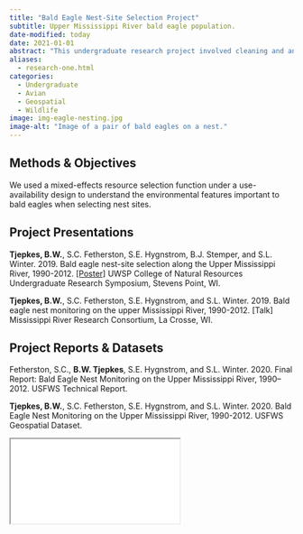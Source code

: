 ```yaml
---
title: "Bald Eagle Nest-Site Selection Project"
subtitle: Upper Mississippi River bald eagle population.
date-modified: today
date: 2021-01-01
abstract: "This undergraduate research project involved cleaning and analyzing long-term bald eagle nest monitoring records from the USFWS with the goal of determining nest-site selection for the Upper Mississippi River bald eagle population."
aliases: 
  - research-one.html
categories:
  - Undergraduate
  - Avian
  - Geospatial
  - Wildlife
image: img-eagle-nesting.jpg
image-alt: "Image of a pair of bald eagles on a nest."
---
```


## Methods & Objectives

We used a mixed-effects resource selection function under a use-availability design to understand the environmental features important to bald eagles when selecting nest sites.

## Project Presentations

**Tjepkes, B.W.**, S.C. Fetherston, S.E. Hygnstrom, B.J. Stemper, and S.L. Winter. 2019. Bald eagle nest-site selection along the Upper Mississippi River, 1990-2012. [[Poster]](../../gallery/bald-eagle-nest-selection-poster/index.qmd)  UWSP College of Natural Resources Undergraduate Research Symposium, Stevens Point, WI.

**Tjepkes, B.W.**, S.C. Fetherston, S.E. Hygnstrom, and S.L. Winter. 2019. Bald eagle nest monitoring on the upper Mississippi River, 1990-2012. [Talk] Mississippi River Research Consortium, La Crosse, WI.


## Project Reports & Datasets

Fetherston, S.C., **B.W. Tjepkes**, S.E. Hygnstrom, and S.L. Winter. 2020. Final Report: Bald Eagle Nest Monitoring on the Upper Mississippi River, 1990–2012. USFWS Technical Report.

**Tjepkes, B.W.**, S.C. Fetherston, S.E. Hygnstrom, and S.L. Winter. 2020. Bald Eagle Nest Monitoring on the Upper Mississippi River, 1990-2012. USFWS Geospatial Dataset.

```{=html}
<iframe class="slide-deck" src="bald-eagle-slides.html"></iframe>
```

